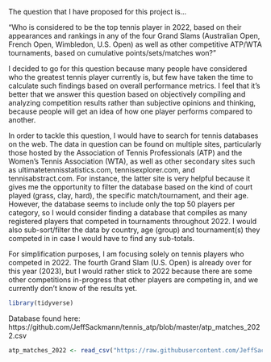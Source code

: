 The question that I have proposed for this project is...

"Who is considered to be the top tennis player in 2022, based on their appearances and rankings in any of the four Grand Slams (Australian Open, French Open, Wimbledon, U.S. Open) as well as other competitive ATP/WTA tournaments, based on cumulative points/sets/matches won?"

I decided to go for this question because many people have considered who the greatest tennis player currently is, but few have taken the time to calculate such findings based on overall performance metrics. I feel that it's better that we answer this question based on objectively compiling and analyzing competition results rather than subjective opinions and thinking, because people will get an idea of how one player performs compared to another.

In order to tackle this question, I would have to search for tennis databases on the web. The data in question can be found on multiple sites, particularly those hosted by the Association of Tennis Professionals (ATP) and the Women's Tennis Association (WTA), as well as other secondary sites such as ultimatetennisstatistics.com, tennisexplorer.com, and tennisabstract.com. For instance, the latter site is very helpful because it gives me the opportunity to filter the database based on the kind of court played (grass, clay, hard), the specific match/tournament, and their age. However, the database seems to include only the top 50 players per category, so I would consider finding a database that compiles as many registered players that competed in tournaments throughout 2022. I would also sub-sort/filter the data by country, age (group) and tournament(s) they competed in in case I would have to find any sub-totals. 

For simplification purposes, I am focusing solely on tennis players who competed in 2022. The fourth Grand Slam (U.S. Open) is already over for this year (2023), but I would rather stick to 2022 because there are some other competitions in-progress that other players are competing in, and we currently don't know of the results yet.

```r
library(tidyverse)
```

Database found here: https://github.com/JeffSackmann/tennis_atp/blob/master/atp_matches_2022.csv

```r
atp_matches_2022 <- read_csv("https://raw.githubusercontent.com/JeffSackmann/tennis_atp/master/atp_matches_2022.csv")
```